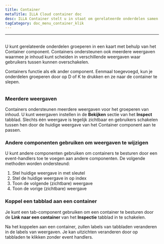```yaml
---
title: Container
metaTitle: ILLA Cloud container doc
desc: ILLA Container stelt u in staat om gerelateerde onderdelen samen te groeperen in een kaart
tagCategory: doc_menu_container_klik
---
```


* * *

## <Heading hidden>Container</Heading>

U kunt gerelateerde onderdelen groeperen in een kaart met behulp van het Container component. Containers ondersteunen ook meerdere weergaven waarmee je inhoud kunt scheiden in verschillende weergaven waar gebruikers tussen kunnen overschakelen.

Containers functie als elk ander component. Eenmaal toegevoegd, kun je onderdelen groeperen door op D of K te drukken en ze naar de container te slepen.

<img
  src='https://cdn.illacloud.com/official-website/img/docs/assemble/container.png'
  alt=""
/>

### Meerdere weergaven

Containers ondersteunen meerdere weergaven voor het groeperen van inhoud. U kunt weergaven instellen in de **Bekijken** sectie van het **Inspect** tabblad. Slechts één weergave is tegelijk zichtbaar en gebruikers schakelen tussen hen door de huidige weergave van het Container component aan te passen.

### Andere componenten gebruiken om weergaven te wijzigen

U kunt andere componenten gebruiken om containers te besturen door een event-handlers toe te voegen aan andere componenten. De volgende methoden worden ondersteund:

1.  Stel huidige weergave in met sleutel
2.  Stel de huidige weergave in op index
3.  Toon de volgende (zichtbare) weergave
4.  Toon de vorige (zichtbare) weergave

### Koppel een tabblad aan een container

Je kunt een tab-component gebruiken om een container te besturen door de **Link naar een container** van het **Inspectie** tabblad in te schakelen.

Na het koppelen aan een container, zullen labels van tabbladen veranderen in de labels van weergaven. Je kan uitzichten veranderen door op tabbladen te klikken zonder event handlers. 
